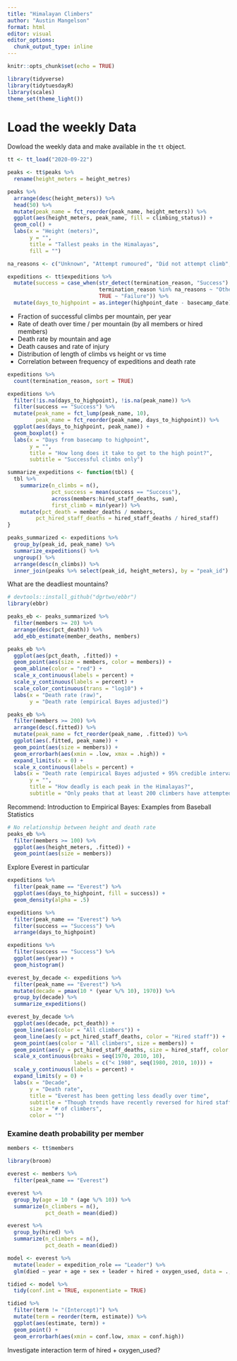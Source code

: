 ```yaml
---
title: "Himalayan Climbers"
author: "Austin Mangelson"
format: html
editor: visual
editor_options: 
  chunk_output_type: inline
---
```


```r
knitr::opts_chunk$set(echo = TRUE)

library(tidyverse)
library(tidytuesdayR)
library(scales)
theme_set(theme_light())
```

# Load the weekly Data

Dowload the weekly data and make available in the `tt` object.

```r
tt <- tt_load("2020-09-22")

peaks <- tt$peaks %>%
  rename(height_meters = height_metres)

peaks %>%
  arrange(desc(height_meters)) %>%
  head(50) %>%
  mutate(peak_name = fct_reorder(peak_name, height_meters)) %>%
  ggplot(aes(height_meters, peak_name, fill = climbing_status)) +
  geom_col() +
  labs(x = "Height (meters)",
       y = "",
       title = "Tallest peaks in the Himalayas",
       fill = "")

na_reasons <- c("Unknown", "Attempt rumoured", "Did not attempt climb", "Did not reach base camp")

expeditions <- tt$expeditions %>%
  mutate(success = case_when(str_detect(termination_reason, "Success") ~ "Success",
                             termination_reason %in% na_reasons ~ "Other",
                             TRUE ~ "Failure")) %>%
  mutate(days_to_highpoint = as.integer(highpoint_date - basecamp_date))
```

* Fraction of successful climbs per mountain, per year
* Rate of death over time / per mountain (by all members or hired members)
* Death rate by mountain and age
* Death causes and rate of injury
* Distribution of length of climbs vs height or vs time
* Correlation between frequency of expeditions and death rate

```r
expeditions %>%
  count(termination_reason, sort = TRUE)

expeditions %>%
  filter(!is.na(days_to_highpoint), !is.na(peak_name)) %>%
  filter(success == "Success") %>%
  mutate(peak_name = fct_lump(peak_name, 10),
         peak_name = fct_reorder(peak_name, days_to_highpoint)) %>%
  ggplot(aes(days_to_highpoint, peak_name)) +
  geom_boxplot() +
  labs(x = "Days from basecamp to highpoint",
       y = "",
       title = "How long does it take to get to the high point?",
       subtitle = "Successful climbs only")
```


```r
summarize_expeditions <- function(tbl) {
  tbl %>%
    summarize(n_climbs = n(),
              pct_success = mean(success == "Success"),
              across(members:hired_staff_deaths, sum),
              first_climb = min(year)) %>%
    mutate(pct_death = member_deaths / members,
         pct_hired_staff_deaths = hired_staff_deaths / hired_staff)
}

peaks_summarized <- expeditions %>%
  group_by(peak_id, peak_name) %>%
  summarize_expeditions() %>%
  ungroup() %>%
  arrange(desc(n_climbs)) %>%
  inner_join(peaks %>% select(peak_id, height_meters), by = "peak_id")
```

What are the deadliest mountains?

```r
# devtools::install_github("dgrtwo/ebbr")
library(ebbr)

peaks_eb <- peaks_summarized %>%
  filter(members >= 20) %>%
  arrange(desc(pct_death)) %>%
  add_ebb_estimate(member_deaths, members)

peaks_eb %>%
  ggplot(aes(pct_death, .fitted)) +
  geom_point(aes(size = members, color = members)) +
  geom_abline(color = "red") +
  scale_x_continuous(labels = percent) +
  scale_y_continuous(labels = percent) +
  scale_color_continuous(trans = "log10") +
  labs(x = "Death rate (raw)",
       y = "Death rate (empirical Bayes adjusted)")

peaks_eb %>%
  filter(members >= 200) %>%
  arrange(desc(.fitted)) %>%
  mutate(peak_name = fct_reorder(peak_name, .fitted)) %>%
  ggplot(aes(.fitted, peak_name)) +
  geom_point(aes(size = members)) +
  geom_errorbarh(aes(xmin = .low, xmax = .high)) +
  expand_limits(x = 0) +
  scale_x_continuous(labels = percent) +
  labs(x = "Death rate (empirical Bayes adjusted + 95% credible interval)",
       y = "",
       title = "How deadly is each peak in the Himalayas?",
       subtitle = "Only peaks that at least 200 climbers have attempted")
```

Recommend: Introduction to Empirical Bayes: Examples from Baseball Statistics

```r
# No relationship between height and death rate
peaks_eb %>%
  filter(members >= 100) %>%
  ggplot(aes(height_meters, .fitted)) +
  geom_point(aes(size = members))
```

Explore Everest in particular

```r
expeditions %>%
  filter(peak_name == "Everest") %>%
  ggplot(aes(days_to_highpoint, fill = success)) +
  geom_density(alpha = .5)

expeditions %>%
  filter(peak_name == "Everest") %>%
  filter(success == "Success") %>%
  arrange(days_to_highpoint)

expeditions %>%
  filter(success == "Success") %>%
  ggplot(aes(year)) +
  geom_histogram()

everest_by_decade <- expeditions %>%
  filter(peak_name == "Everest") %>%
  mutate(decade = pmax(10 * (year %/% 10), 1970)) %>%
  group_by(decade) %>%
  summarize_expeditions()

everest_by_decade %>%
  ggplot(aes(decade, pct_death)) +
  geom_line(aes(color = "All climbers")) +
  geom_line(aes(y = pct_hired_staff_deaths, color = "Hired staff")) +
  geom_point(aes(color = "All climbers", size = members)) +
  geom_point(aes(y = pct_hired_staff_deaths, size = hired_staff, color = "Hired staff")) +
  scale_x_continuous(breaks = seq(1970, 2010, 10),
                     labels = c("< 1980", seq(1980, 2010, 10))) +
  scale_y_continuous(labels = percent) +
  expand_limits(y = 0) +
  labs(x = "Decade",
       y = "Death rate",
       title = "Everest has been getting less deadly over time",
       subtitle = "Though trends have recently reversed for hired staff",
       size = "# of climbers",
       color = "")
```

### Examine death probability per member

```r
members <- tt$members

library(broom)

everest <- members %>%
  filter(peak_name == "Everest")

everest %>%
  group_by(age = 10 * (age %/% 10)) %>%
  summarize(n_climbers = n(),
            pct_death = mean(died))

everest %>%
  group_by(hired) %>%
  summarize(n_climbers = n(),
            pct_death = mean(died))

model <- everest %>%
  mutate(leader = expedition_role == "Leader") %>%
  glm(died ~ year + age + sex + leader + hired + oxygen_used, data = ., family = "binomial")

tidied <- model %>%
  tidy(conf.int = TRUE, exponentiate = TRUE)

tidied %>%
  filter(term != "(Intercept)") %>%
  mutate(term = reorder(term, estimate)) %>%
  ggplot(aes(estimate, term)) +
  geom_point() +
  geom_errorbarh(aes(xmin = conf.low, xmax = conf.high))
```

Investigate interaction term of hired + oxygen_used?




